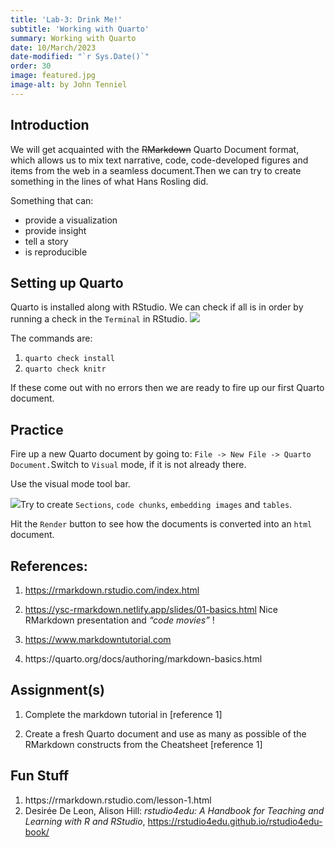 ```yaml
---
title: 'Lab-3: Drink Me!'
subtitle: 'Working with Quarto'
summary: Working with Quarto
date: 10/March/2023
date-modified: "`r Sys.Date()`"
order: 30
image: featured.jpg
image-alt: by John Tenniel
---
```


## Introduction

We will get acquainted with the ~~RMarkdown~~ Quarto Document format,
which allows us to mix text narrative, code, code-developed figures and
items from the web in a seamless document.Then we can try to create
something in the lines of what Hans Rosling did.

Something that can:

-   provide a visualization
-   provide insight
-   tell a story
-   is reproducible

## Setting up Quarto

Quarto is installed along with RStudio. We can check if all is in order
by running a check in the `Terminal` in RStudio.
![](/content/materials/images/quarto-check.png)

The commands are:

1.  `quarto check install`
2.  `quarto check knitr`

If these come out with no errors then we are ready to fire up our first
Quarto document.

## Practice

Fire up a new Quarto document by going to:
`File -> New File -> Quarto Document.`Switch to `Visual` mode, if it is
not already there.

Use the visual mode tool bar.

![](/content/materials/images/visual-toolbar.png)Try to create
`Sections`, `code chunks`, `embedding images` and `tables`.

Hit the `Render` button to see how the documents is converted into an
`html` document.

## References:

1.  <https://rmarkdown.rstudio.com/index.html>

2.  <https://ysc-rmarkdown.netlify.app/slides/01-basics.html> Nice
    RMarkdown presentation and *"code movies"* !

3.  <https://www.markdowntutorial.com>

4.  https://quarto.org/docs/authoring/markdown-basics.html

## Assignment(s)

1.  Complete the markdown tutorial in \[reference 1\]

2.  Create a fresh Quarto document and use as many as possible of the
    RMarkdown constructs from the Cheatsheet \[reference 1\]

## Fun Stuff

1.  https://rmarkdown.rstudio.com/lesson-1.html
2.  Desirée De Leon, Alison Hill: *rstudio4edu: A Handbook for Teaching
    and Learning with R and RStudio*,
    <https://rstudio4edu.github.io/rstudio4edu-book/>
